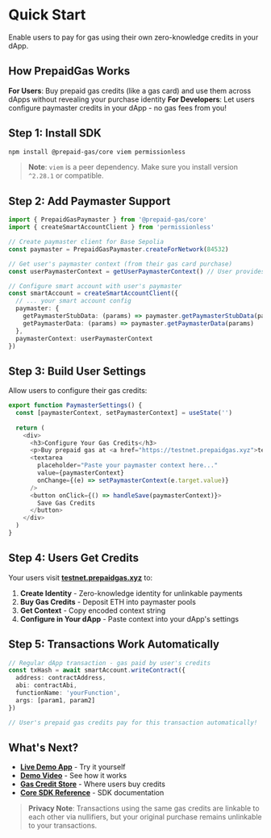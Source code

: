 # Quick Start

Enable users to pay for gas using their own zero-knowledge credits in your dApp.

## How PrepaidGas Works

**For Users**: Buy prepaid gas credits (like a gas card) and use them across dApps without revealing your purchase identity
**For Developers**: Let users configure paymaster credits in your dApp - no gas fees from you!

## Step 1: Install SDK

```bash
npm install @prepaid-gas/core viem permissionless
```

> **Note**: `viem` is a peer dependency. Make sure you install version `^2.28.1` or compatible.

## Step 2: Add Paymaster Support

```typescript
import { PrepaidGasPaymaster } from '@prepaid-gas/core'
import { createSmartAccountClient } from 'permissionless'

// Create paymaster client for Base Sepolia
const paymaster = PrepaidGasPaymaster.createForNetwork(84532)

// Get user's paymaster context (from their gas card purchase)
const userPaymasterContext = getUserPaymasterContext() // User provides this

// Configure smart account with user's paymaster
const smartAccount = createSmartAccountClient({
  // ... your smart account config
  paymaster: {
    getPaymasterStubData: (params) => paymaster.getPaymasterStubData(params),
    getPaymasterData: (params) => paymaster.getPaymasterData(params)
  },
  paymasterContext: userPaymasterContext
})
```

## Step 3: Build User Settings

Allow users to configure their gas credits:

```typescript
export function PaymasterSettings() {
  const [paymasterContext, setPaymasterContext] = useState('')
  
  return (
    <div>
      <h3>Configure Your Gas Credits</h3>
      <p>Buy prepaid gas at <a href="https://testnet.prepaidgas.xyz">testnet.prepaidgas.xyz</a></p>
      <textarea 
        placeholder="Paste your paymaster context here..."
        value={paymasterContext}
        onChange={(e) => setPaymasterContext(e.target.value)}
      />
      <button onClick={() => handleSave(paymasterContext)}>
        Save Gas Credits
      </button>
    </div>
  )
}
```

## Step 4: Users Get Credits

Your users visit **[testnet.prepaidgas.xyz](https://testnet.prepaidgas.xyz)** to:

1. **Create Identity** - Zero-knowledge identity for unlinkable payments
2. **Buy Gas Credits** - Deposit ETH into paymaster pools
3. **Get Context** - Copy encoded context string
4. **Configure in Your dApp** - Paste context into your dApp's settings

## Step 5: Transactions Work Automatically

```typescript
// Regular dApp transaction - gas paid by user's credits
const txHash = await smartAccount.writeContract({
  address: contractAddress,
  abi: contractAbi,
  functionName: 'yourFunction',
  args: [param1, param2]
})

// User's prepaid gas credits pay for this transaction automatically!
```

## What's Next?

- **[Live Demo App](https://demo.prepaidgas.xyz)** - Try it yourself
- **[Demo Video](https://www.loom.com/share/393f02e7cc62416eb695e51f0dbf72dd)** - See how it works
- **[Gas Credit Store](https://testnet.prepaidgas.xyz)** - Where users buy credits
- **[Core SDK Reference](/core/)** - SDK documentation

> **Privacy Note**: Transactions using the same gas credits are linkable to each other via nullifiers, but your original purchase remains unlinkable to your transactions.